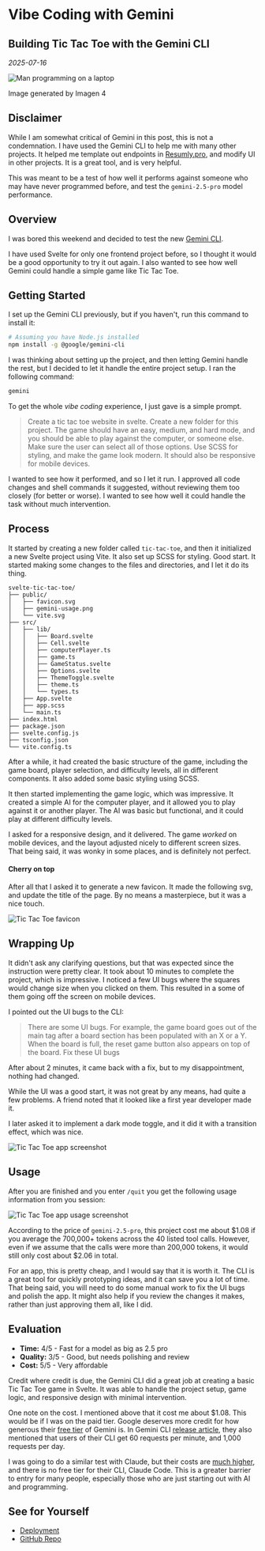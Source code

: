 
# Vibe Coding with Gemini

## Building Tic Tac Toe with the Gemini CLI

_2025-07-16_

<Image
    src="/blog/vibe-coding.png"
    alt="Man programming on a laptop"
    width={500}
    height={400}
    className="mx-auto mb-4"
/>

<p className="text-center text-sm text-gray-500">Image generated by Imagen 4</p>

## Disclaimer

While I am somewhat critical of Gemini in this post, this is not a condemnation. I have used the Gemini CLI to help me with many other projects. It helped me template out endpoints in [Resumly.pro](/blog/resumly), and modify UI in other projects. It is a great tool, and is very helpful.

This was meant to be a test of how well it performs against someone who may have never programmed before, and test the `gemini-2.5-pro` model performance.

## Overview

I was bored this weekend and decided to test the new [Gemini CLI](https://blog.google/technology/developers/introducing-gemini-cli-open-source-ai-agent/).

I have used Svelte for only one frontend project before, so I thought it would be a good opportunity to try it out again. I also wanted to see how well Gemini could handle a simple game like Tic Tac Toe.

## Getting Started

I set up the Gemini CLI previously, but if you haven't, run this command to install it:

```bash
# Assuming you have Node.js installed
npm install -g @google/gemini-cli
```

I was thinking about setting up the project, and then letting Gemini handle the rest, but I decided to let it handle the entire project setup. I ran the following command:

```bash
gemini
```

To get the whole _vibe coding_ experience, I just gave is a simple prompt.

> Create a tic tac toe website in svelte. Create a new folder for this project. The game should have an easy, medium, and hard mode, and you should be able to play against the computer, or someone else. Make sure the user can select all of those options. Use SCSS for styling, and make the game look modern. It should also be responsive for mobile devices.

I wanted to see how it performed, and so I let it run. I approved all code changes and shell commands it suggested, without reviewing them too closely (for better or worse). I wanted to see how well it could handle the task without much intervention.

## Process

It started by creating a new folder called `tic-tac-toe`, and then it initialized a new Svelte project using Vite. It also set up SCSS for styling. Good start. It started making some changes to the files and directories, and I let it do its thing.

```
svelte-tic-tac-toe/
├── public/
│   ├── favicon.svg
│   ├── gemini-usage.png
│   └── vite.svg
├── src/
│   ├── lib/
│   │   ├── Board.svelte
│   │   ├── Cell.svelte
│   │   ├── computerPlayer.ts
│   │   ├── game.ts
│   │   ├── GameStatus.svelte
│   │   ├── Options.svelte
│   │   ├── ThemeToggle.svelte
│   │   ├── theme.ts
│   │   └── types.ts
│   ├── App.svelte
│   ├── app.scss
│   └── main.ts
├── index.html
├── package.json
├── svelte.config.js
├── tsconfig.json
└── vite.config.ts
```

After a while, it had created the basic structure of the game, including the game board, player selection, and difficulty levels, all in different components. It also added some basic styling using SCSS.

It then started implementing the game logic, which was impressive. It created a simple AI for the computer player, and it allowed you to play against it or another player. The AI was basic but functional, and it could play at different difficulty levels.

I asked for a responsive design, and it delivered. The game _worked_ on mobile devices, and the layout adjusted nicely to different screen sizes. That being said, it was wonky in some places, and is definitely not perfect.

#### Cherry on top

After all that I asked it to generate a new favicon. It made the following svg, and update the title of the page. By no means a masterpiece, but it was a nice touch.

<Image
    src="/blog/gemini-favicon.svg"
    alt="Tic Tac Toe favicon"
    width={100}
    height={100}
    className="mx-auto mb-4"
/>

## Wrapping Up

It didn't ask any clarifying questions, but that was expected since the instruction were pretty clear. It took about 10 minutes to complete the project, which is impressive. I noticed a few UI bugs where the squares would change size when you clicked on them. This resulted in a some of them going off the screen on mobile devices.

I pointed out the UI bugs to the CLI:

> There are some UI bugs. For example, the game board goes out of the main tag after a board section has been populated with an X or a Y. When the board is full, the reset game button also appears on top of the board. Fix these UI bugs

After about 2 minutes, it came back with a fix, but to my disappointment, nothing had changed.

While the UI was a good start, it was not great by any means, had quite a few problems. A friend noted that it looked like a first year developer made it.

I later asked it to implement a dark mode toggle, and it did it with a transition effect, which was nice.

<Image
    src="/blog/tic-tac-toe.png"
    alt="Tic Tac Toe app screenshot"
    width={300}
    height={300}
    className="mx-auto"
/>

## Usage

After you are finished and you enter `/quit` you get the following usage information from you session:

<Image
    src="/blog/gemini-cli-usage.png"
    alt="Tic Tac Toe app usage screenshot"
    width={800}
    height={400}
    className="mx-auto mb-4"
/>

According to the price of `gemini-2.5-pro`, this project cost me about $1.08 if you average the 700,000+ tokens across the 40 listed tool calls. However, even if we assume that the calls were more than 200,000 tokens, it would still only cost about $2.06 in total.

For an app, this is pretty cheap, and I would say that it is worth it. The CLI is a great tool for quickly prototyping ideas, and it can save you a lot of time. That being said, you will need to do some manual work to fix the UI bugs and polish the app. It might also help if you review the changes it makes, rather than just approving them all, like I did.

## Evaluation

- **Time:** 4/5 - Fast for a model as big as 2.5 pro
- **Quality:** 3/5 - Good, but needs polishing and review
- **Cost:** 5/5 - Very affordable

Credit where credit is due, the Gemini CLI did a great job at creating a basic Tic Tac Toe game in Svelte. It was able to handle the project setup, game logic, and responsive design with minimal intervention.

One note on the cost. I mentioned above that it cost me about $1.08. This would be if I was on the paid tier. Google deserves more credit for how generous their [free tier](https://ai.google.dev/gemini-api/docs/rate-limits) of Gemini is. In Gemini CLI [release article](https://blog.google/technology/developers/introducing-gemini-cli-open-source-ai-agent/), they also mentioned that users of their CLI get 60 requests per minute, and 1,000 requests per day.

I was going to do a similar test with Claude, but their costs are [much higher](https://www.anthropic.com/pricing#api), and there is no free tier for their CLI, Claude Code. This is a greater barrier to entry for many people, especially those who are just starting out with AI and programming.

## See for Yourself

- [Deployment](https://eglenn-dev.github.io/gemini-tic-tac-toe/)
- [GitHub Repo](https://github.com/eglenn-dev/gemini-tic-tac-toe)
